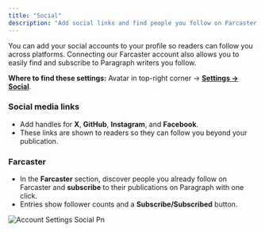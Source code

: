 ```yaml
---
title: "Social"
description: "Add social links and find people you follow on Farcaster."
---
```


You can add your social accounts to your profile so readers can follow you across platforms. Connecting our Farcaster account also allows you to easily find and subscribe to Paragraph writers you follow.

**Where to find these settings:** Avatar in top-right corner → [****Settings → Social****](https://paragraph.com/settings/account/social).

### **Social media links**

- Add handles for **X**, **GitHub**, **Instagram**, and **Facebook**.
- These links are shown to readers so they can follow you beyond your publication.

### **Farcaster**

- In the **Farcaster** section, discover people you already follow on Farcaster and **subscribe** to their publications on Paragraph with one click.
- Entries show follower counts and a **Subscribe/Subscribed** button.

![Account Settings Social Pn](/images/account-settings-social.png)